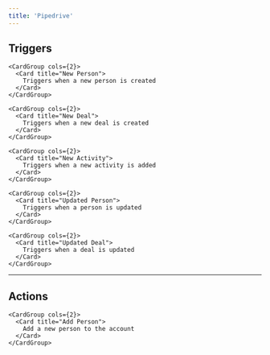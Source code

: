 ```yaml
---
title: 'Pipedrive'
---
```


## Triggers


    <CardGroup cols={2}>
      <Card title="New Person">
        Triggers when a new person is created
      </Card>
    </CardGroup>
  
    <CardGroup cols={2}>
      <Card title="New Deal">
        Triggers when a new deal is created
      </Card>
    </CardGroup>
  
    <CardGroup cols={2}>
      <Card title="New Activity">
        Triggers when a new activity is added
      </Card>
    </CardGroup>
  
    <CardGroup cols={2}>
      <Card title="Updated Person">
        Triggers when a person is updated
      </Card>
    </CardGroup>
  
    <CardGroup cols={2}>
      <Card title="Updated Deal">
        Triggers when a deal is updated
      </Card>
    </CardGroup>
  

---

## Actions


    <CardGroup cols={2}>
      <Card title="Add Person">
        Add a new person to the account
      </Card>
    </CardGroup>
  

